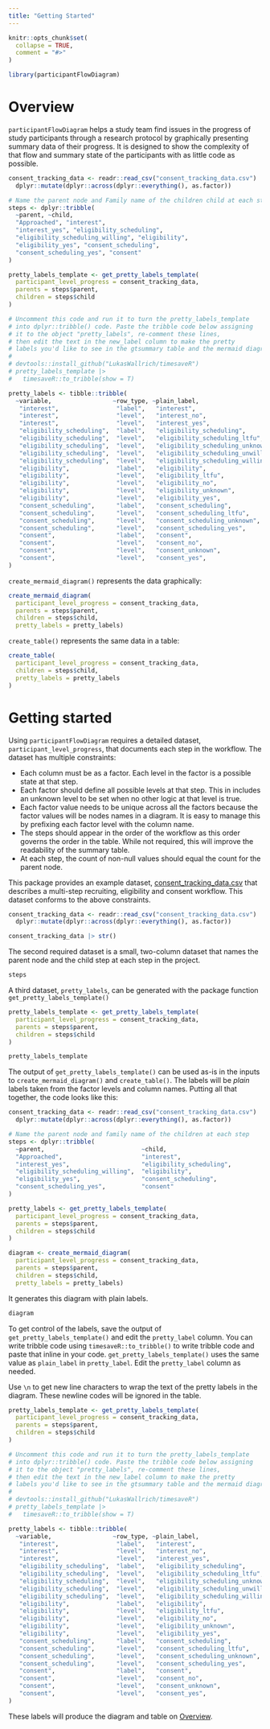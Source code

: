 ```yaml
---
title: "Getting Started"
---
```


```r
knitr::opts_chunk$set(
  collapse = TRUE,
  comment = "#>"
)
```

```r
library(participantFlowDiagram)
```

# Overview

`participantFlowDiagram` helps a study team find issues in the progress of study participants through a research protocol by graphically presenting summary data of their progress. It is designed to show the complexity of that flow and summary state of the participants with as little code as possible.  

```r

consent_tracking_data <- readr::read_csv("consent_tracking_data.csv") |>
  dplyr::mutate(dplyr::across(dplyr::everything(), as.factor))

# Name the parent node and Family name of the children child at each step
steps <- dplyr::tribble(
  ~parent, ~child,
  "Approached", "interest",
  "interest_yes", "eligibility_scheduling",
  "eligibility_scheduling_willing", "eligibility",
  "eligibility_yes", "consent_scheduling",
  "consent_scheduling_yes", "consent"
)

pretty_labels_template <- get_pretty_labels_template(
  participant_level_progress = consent_tracking_data,
  parents = steps$parent,
  children = steps$child
)

# Uncomment this code and run it to turn the pretty_labels_template
# into dplyr::tribble() code. Paste the tribble code below assigning
# it to the object "pretty_labels", re-comment these lines,
# then edit the text in the new_label column to make the pretty
# labels you'd like to see in the gtsummary table and the mermaid diagram.
#
# devtools::install_github("LukasWallrich/timesaveR")
# pretty_labels_template |>
#   timesaveR::to_tribble(show = T)

pretty_labels <- tibble::tribble(
  ~variable,                 ~row_type, ~plain_label,                        ~pretty_label,                       
   "interest",                "label",   "interest",                          "Interest",                         
   "interest",                "level",   "interest_no",                       "Interested",                      
   "interest",                "level",   "interest_yes",                      "Not interested",                     
   "eligibility_scheduling",  "label",   "eligibility_scheduling",            "Eligibility Scheduling",           
   "eligibility_scheduling",  "level",   "eligibility_scheduling_ltfu",       "Lost to follow-up",      
   "eligibility_scheduling",  "level",   "eligibility_scheduling_unknown",    "Unknown",   
   "eligibility_scheduling",  "level",   "eligibility_scheduling_unwilling",  "Unwilling to\n schedule", 
   "eligibility_scheduling",  "level",   "eligibility_scheduling_willing",    "Willing to\n schedule",   
   "eligibility",             "label",   "eligibility",                       "Eligibility",                      
   "eligibility",             "level",   "eligibility_ltfu",                  "Lost to followup",                 
   "eligibility",             "level",   "eligibility_no",                    "Ineligible",                   
   "eligibility",             "level",   "eligibility_unknown",               "Eligibility \nunknown",              
   "eligibility",             "level",   "eligibility_yes",                   "Eligible",                  
   "consent_scheduling",      "label",   "consent_scheduling",                "Consent Scheduling",               
   "consent_scheduling",      "level",   "consent_scheduling_ltfu",           "Lost to \nfollowup",          
   "consent_scheduling",      "level",   "consent_scheduling_unknown",        "Unknown",       
   "consent_scheduling",      "level",   "consent_scheduling_yes",            "Scheduled",           
   "consent",                 "label",   "consent",                           "Consent",                          
   "consent",                 "level",   "consent_no",                        "Did not \nconsent",                       
   "consent",                 "level",   "consent_unknown",                   "Unknown",                  
   "consent",                 "level",   "consent_yes",                       "Consented"
)
```

`create_mermaid_diagram()` represents the data graphically:

```r
create_mermaid_diagram(
  participant_level_progress = consent_tracking_data,
  parents = steps$parent,
  children = steps$child,
  pretty_labels = pretty_labels)
```

`create_table()` represents the same data in a table:

```r
create_table(
  participant_level_progress = consent_tracking_data,
  children = steps$child,
  pretty_labels = pretty_labels
)
```

# Getting started

Using `participantFlowDiagram` requires a detailed dataset, `participant_level_progress`, that documents each step in the workflow. The dataset has multiple constraints:

- Each column must be as a factor. Each level in the factor is a possible state at that step.
- Each factor should define all possible levels at that step. This in includes an unknown level to be set when no other logic at that level is true.
- Each factor value needs to be unique across all the factors because the factor values will be nodes names in a diagram. It is easy to manage this by prefixing each factor level with the column name.
- The steps should appear in the order of the workflow as this order governs the order in the table. While not required, this will improve the readability of the summary table.
- At each step, the count of non-null values should equal the count for the parent node. 

This package provides an example dataset, [consent_tracking_data.csv](./consent_tracking_data.csv) that describes a multi-step recruiting, eligibility and consent workflow. This dataset conforms to the above constraints. 

```r
consent_tracking_data <- readr::read_csv("consent_tracking_data.csv") |>
  dplyr::mutate(dplyr::across(dplyr::everything(), as.factor))

consent_tracking_data |> str()
```

The second required dataset is a small, two-column dataset that names the parent node and the child step at each step in the project.

```r
steps
```

A third dataset, `pretty_labels`, can be generated with the package function `get_pretty_labels_template()` 

```r
pretty_labels_template <- get_pretty_labels_template(
  participant_level_progress = consent_tracking_data,
  parents = steps$parent,
  children = steps$child
)

pretty_labels_template
```

The output of `get_pretty_labels_template()` can be used as-is in the inputs to `create_mermaid_diagram()` and `create_table()`. The labels will be 
_plain_ labels taken from the factor levels and column names. Putting all that together, the code looks like this:

```r

consent_tracking_data <- readr::read_csv("consent_tracking_data.csv") |>
  dplyr::mutate(dplyr::across(dplyr::everything(), as.factor))

# Name the parent node and family name of the children at each step
steps <- dplyr::tribble(
  ~parent,                           ~child,
  "Approached",                      "interest",
  "interest_yes",                    "eligibility_scheduling",
  "eligibility_scheduling_willing",  "eligibility",
  "eligibility_yes",                 "consent_scheduling",
  "consent_scheduling_yes",          "consent"
)

pretty_labels <- get_pretty_labels_template(
  participant_level_progress = consent_tracking_data,
  parents = steps$parent,
  children = steps$child
)

diagram <- create_mermaid_diagram(
  participant_level_progress = consent_tracking_data,
  parents = steps$parent,
  children = steps$child,
  pretty_labels = pretty_labels)
```


It generates this diagram with plain labels.

```r
diagram
```


To get control of the labels, save the output of `get_pretty_labels_template()` and edit the `pretty_label` column. You can write tribble code using `timesaveR::to_tribble()` to write tribble code and paste that inline in your code. `get_pretty_labels_template()` uses the same value as `plain_label` in  `pretty_label`. Edit the `pretty_label` column as needed. 

Use `\n` to get new line characters to wrap the text of the pretty labels in the diagram. These newline codes will be ignored in the table. 

```r
pretty_labels_template <- get_pretty_labels_template(
  participant_level_progress = consent_tracking_data,
  parents = steps$parent,
  children = steps$child
)

# Uncomment this code and run it to turn the pretty_labels_template
# into dplyr::tribble() code. Paste the tribble code below assigning
# it to the object "pretty_labels", re-comment these lines,
# then edit the text in the new_label column to make the pretty
# labels you'd like to see in the gtsummary table and the mermaid diagram.
#
# devtools::install_github("LukasWallrich/timesaveR")
# pretty_labels_template |>
#   timesaveR::to_tribble(show = T)

pretty_labels <- tibble::tribble(
  ~variable,                 ~row_type, ~plain_label,                        ~pretty_label,                       
   "interest",                "label",   "interest",                          "Interest",                         
   "interest",                "level",   "interest_no",                       "Interested",                      
   "interest",                "level",   "interest_yes",                      "Not interested",                     
   "eligibility_scheduling",  "label",   "eligibility_scheduling",            "Eligibility Scheduling",           
   "eligibility_scheduling",  "level",   "eligibility_scheduling_ltfu",       "Lost to follow-up",      
   "eligibility_scheduling",  "level",   "eligibility_scheduling_unknown",    "Unknown",   
   "eligibility_scheduling",  "level",   "eligibility_scheduling_unwilling",  "Unwilling to\n schedule", 
   "eligibility_scheduling",  "level",   "eligibility_scheduling_willing",    "Willing to\n schedule",   
   "eligibility",             "label",   "eligibility",                       "Eligibility",                      
   "eligibility",             "level",   "eligibility_ltfu",                  "Lost to followup",                 
   "eligibility",             "level",   "eligibility_no",                    "Ineligible",                   
   "eligibility",             "level",   "eligibility_unknown",               "Eligibility \nunknown",              
   "eligibility",             "level",   "eligibility_yes",                   "Eligible",                  
   "consent_scheduling",      "label",   "consent_scheduling",                "Consent Scheduling",               
   "consent_scheduling",      "level",   "consent_scheduling_ltfu",           "Lost to \nfollowup",          
   "consent_scheduling",      "level",   "consent_scheduling_unknown",        "Unknown",       
   "consent_scheduling",      "level",   "consent_scheduling_yes",            "Scheduled",           
   "consent",                 "label",   "consent",                           "Consent",                          
   "consent",                 "level",   "consent_no",                        "Did not \nconsent",                       
   "consent",                 "level",   "consent_unknown",                   "Unknown",                  
   "consent",                 "level",   "consent_yes",                       "Consented"
)
```

These labels will produce the diagram and table on [Overview](#overview).
